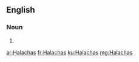 {{also|halachas}}
==English==

===Noun===
{{head|en|noun plural form}}

# {{plural of|Halacha|lang=en}}

[[ar:Halachas]]
[[fr:Halachas]]
[[ku:Halachas]]
[[mg:Halachas]]